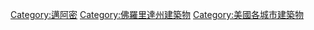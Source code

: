 [[Category:邁阿密|Category:邁阿密]]
[[Category:佛羅里達州建築物|Category:佛羅里達州建築物]]
[[Category:美國各城市建築物|Category:美國各城市建築物]]